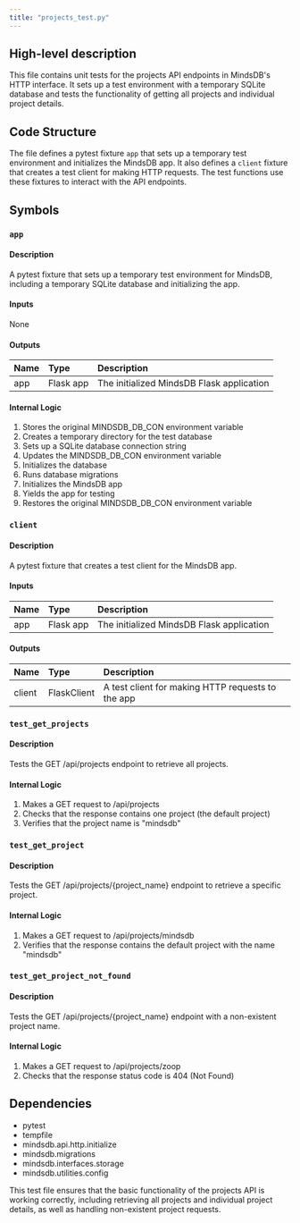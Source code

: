 ```yaml
---
title: "projects_test.py"
---
```


## High-level description
This file contains unit tests for the projects API endpoints in MindsDB's HTTP interface. It sets up a test environment with a temporary SQLite database and tests the functionality of getting all projects and individual project details.

## Code Structure
The file defines a pytest fixture `app` that sets up a temporary test environment and initializes the MindsDB app. It also defines a `client` fixture that creates a test client for making HTTP requests. The test functions use these fixtures to interact with the API endpoints.

## Symbols

### `app`
#### Description
A pytest fixture that sets up a temporary test environment for MindsDB, including a temporary SQLite database and initializing the app.

#### Inputs
None

#### Outputs
| Name | Type | Description |
|:-----|:-----|:------------|
| app | Flask app | The initialized MindsDB Flask application |

#### Internal Logic
1. Stores the original MINDSDB_DB_CON environment variable
2. Creates a temporary directory for the test database
3. Sets up a SQLite database connection string
4. Updates the MINDSDB_DB_CON environment variable
5. Initializes the database
6. Runs database migrations
7. Initializes the MindsDB app
8. Yields the app for testing
9. Restores the original MINDSDB_DB_CON environment variable

### `client`
#### Description
A pytest fixture that creates a test client for the MindsDB app.

#### Inputs
| Name | Type | Description |
|:-----|:-----|:------------|
| app | Flask app | The initialized MindsDB Flask application |

#### Outputs
| Name | Type | Description |
|:-----|:-----|:------------|
| client | FlaskClient | A test client for making HTTP requests to the app |

### `test_get_projects`
#### Description
Tests the GET /api/projects endpoint to retrieve all projects.

#### Internal Logic
1. Makes a GET request to /api/projects
2. Checks that the response contains one project (the default project)
3. Verifies that the project name is "mindsdb"

### `test_get_project`
#### Description
Tests the GET /api/projects/{project_name} endpoint to retrieve a specific project.

#### Internal Logic
1. Makes a GET request to /api/projects/mindsdb
2. Verifies that the response contains the default project with the name "mindsdb"

### `test_get_project_not_found`
#### Description
Tests the GET /api/projects/{project_name} endpoint with a non-existent project name.

#### Internal Logic
1. Makes a GET request to /api/projects/zoop
2. Checks that the response status code is 404 (Not Found)

## Dependencies
- pytest
- tempfile
- mindsdb.api.http.initialize
- mindsdb.migrations
- mindsdb.interfaces.storage
- mindsdb.utilities.config

This test file ensures that the basic functionality of the projects API is working correctly, including retrieving all projects and individual project details, as well as handling non-existent project requests.